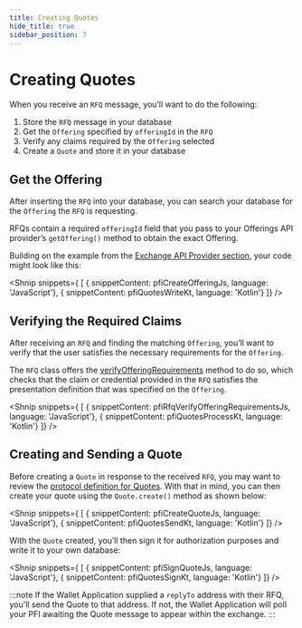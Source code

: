 ```yaml
---
title: Creating Quotes
hide_title: true
sidebar_position: 7
---
```



<LanguageSwitcher languages="JavaScript, Kotlin"/>

# Creating Quotes

When you receive an `RFQ` message, you’ll want to do the following:

1. Store the `RFQ` message in your database
2. Get the `Offering` specified by `offeringId` in the `RFQ`
3. Verify any claims required by the `Offering` selected
4. Create a `Quote` and store it in your database


## Get the Offering

After inserting the `RFQ` into your database, you can search your database for the `Offering` the `RFQ` is requesting. 

RFQs contain a required `offeringId` field that you pass to your Offerings API provider’s `getOffering()` method to obtain the exact Offering. 

Building on the example from the [Exchange API Provider section](/docs/tbdex/pfi/anatomy-of-a-pfi#exchange-api-provider), your code might look like this:

<Shnip snippets={
  [
    { snippetContent: pfiCreateOfferingJs, language: 'JavaScript'},
    { snippetContent: pfiQuotesWriteKt, language: 'Kotlin'}
  ]} />

## Verifying the Required Claims

After receiving an `RFQ` and finding the matching `Offering`, you’ll want to verify that the user satisfies the necessary requirements for the `Offering`. 

The `RFQ` class offers the [verifyOfferingRequirements](https://tbd54566975.github.io/tbdex-js/classes/_tbdex_http_server.Rfq.html#verifyOfferingRequirements) method to do so, which checks that the claim or credential provided in the `RFQ` satisfies the presentation definition that was specified on the `Offering`. 

<Shnip snippets={
  [
    { snippetContent: pfiRfqVerifyOfferingRequirementsJs, language: 'JavaScript'},
    { snippetContent: pfiQuotesProcessKt, language: 'Kotlin'}
  ]} />

## Creating and Sending a Quote

Before creating a `Quote` in response to the received `RFQ`, you may want to review the [protocol definition for Quotes](https://github.com/TBD54566975/tbdex/tree/main/specs/protocol#quote). 
With that in mind, you can then create your quote using the `Quote.create()` method as shown below:

<Shnip snippets={
  [
    { snippetContent: pfiCreateQuoteJs, language: 'JavaScript'},
    { snippetContent: pfiQuotesSendKt, language: 'Kotlin'}
  ]} />

With the `Quote` created, you’ll then sign it for authorization purposes and write it to your own database:

<Shnip snippets={
  [
    { snippetContent: pfiSignQuoteJs, language: 'JavaScript'},
    { snippetContent: pfiQuotesSignKt, language: 'Kotlin'}
  ]} />

:::note
If the Wallet Application supplied a `replyTo` address with their RFQ, you'll send the Quote to that address.
If not, the Wallet Application will poll your PFI awaiting the Quote message to appear within the exchange.
:::
